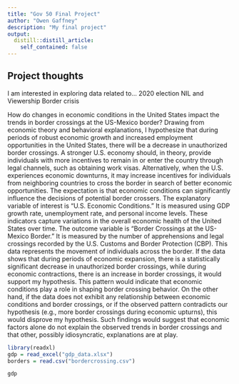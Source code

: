 ```yaml
---
title: "Gov 50 Final Project"
author: "Owen Gaffney"
description: "My final project"
output:
  distill::distill_article:
    self_contained: false
---
```




## Project thoughts

I am interested in exploring data related to...
2020 election
NIL and Viewership
Border crisis

How do changes in economic conditions in the United States impact the trends in border crossings at the US-Mexico border? Drawing from economic theory and behavioral explanations, I hypothesize that during periods of robust economic growth and increased employment opportunities in the United States, there will be a decrease in unauthorized border crossings. A stronger U.S. economy should, in theory, provide individuals with more incentives to remain in or enter the country through legal channels, such as obtaining work visas. Alternatively, when the U.S. experiences economic downturns, it may increase incentives for individuals from neighboring countries to cross the border in search of better economic opportunities. The expectation is that economic conditions can significantly influence the decisions of potential border crossers. The explanatory variable of interest is "U.S. Economic Conditions." It is measured using GDP growth rate, unemployment rate, and personal income levels. These indicators capture variations in the overall economic health of the United States over time. The outcome variable is "Border Crossings at the US-Mexico Border." It is measured by the number of apprehensions and legal crossings recorded by the U.S. Customs and Border Protection (CBP). This data represents the movement of individuals across the border. If the data shows that during periods of economic expansion, there is a statistically significant decrease in unauthorized border crossings, while during economic contractions, there is an increase in border crossings, it would support my hypothesis. This pattern would indicate that economic conditions play a role in shaping border crossing behavior. On the other hand, if the data does not exhibit any relationship between economic conditions and border crossings, or if the observed pattern contradicts our hypothesis (e.g., more border crossings during economic upturns), this would disprove my hypothesis. Such findings would suggest that economic factors alone do not explain the observed trends in border crossings and that other, possibly idiosyncratic, explanations are at play.

```r
library(readxl)
gdp = read_excel("gdp_data.xlsx")
borders = read.csv("bordercrossing.csv")
```
```r
gdp
```



